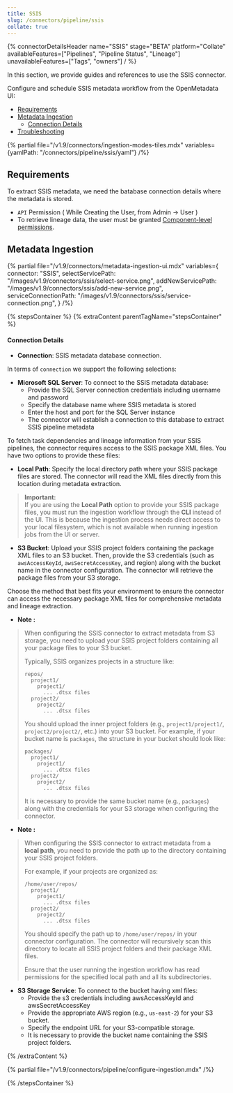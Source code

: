 ```yaml
---
title: SSIS
slug: /connectors/pipeline/ssis
collate: true
---
```




{% connectorDetailsHeader
name="SSIS"
stage="BETA"
platform="Collate"
availableFeatures=["Pipelines", "Pipeline Status", "Lineage"]
unavailableFeatures=["Tags", "owners"]
/ %}

In this section, we provide guides and references to use the SSIS connector.

Configure and schedule SSIS metadata workflow from the OpenMetadata UI:

- [Requirements](#requirements)
- [Metadata Ingestion](#metadata-ingestion)
    - [Connection Details](#connection-details)
- [Troubleshooting](/connectors/pipeline/ssis/troubleshooting)

{% partial file="/v1.9/connectors/ingestion-modes-tiles.mdx" variables={yamlPath: "/connectors/pipeline/ssis/yaml"} /%}

## Requirements
To extract SSIS metadata, we need the batabase connection details where the metadata is stored.

- `API` Permission ( While Creating the User, from Admin -> User )
- To retrieve lineage data, the user must be granted [Component-level permissions](https://docs.matillion.com/metl/docs/2932106/#component).

## Metadata Ingestion

{% partial 
  file="/v1.9/connectors/metadata-ingestion-ui.mdx" 
  variables={
    connector: "SSIS", 
    selectServicePath: "/images/v1.9/connectors/ssis/select-service.png",
    addNewServicePath: "/images/v1.9/connectors/ssis/add-new-service.png",
    serviceConnectionPath: "/images/v1.9/connectors/ssis/service-connection.png",
} 
/%}

{% stepsContainer %}
{% extraContent parentTagName="stepsContainer" %}

#### Connection Details

- **Connection**: SSIS metadata database connection.

In terms of `connection` we support the following selections:

- **Microsoft SQL Server**: To connect to the SSIS metadata database:
  - Provide the SQL Server connection credentials including username and password
  - Specify the database name where SSIS metadata is stored
  - Enter the host and port for the SQL Server instance
  - The connector will establish a connection to this database to extract SSIS pipeline metadata

To fetch task dependencies and lineage information from your SSIS pipelines, the connector requires access to the SSIS package XML files. You have two options to provide these files:

- **Local Path**: Specify the local directory path where your SSIS package files are stored. The connector will read the XML files directly from this location during metadata extraction.
> **Important:**  
> If you are using the **Local Path** option to provide your SSIS package files, you must run the ingestion workflow through the **CLI** instead of the UI. This is because the ingestion process needs direct access to your local filesystem, which is not available when running ingestion jobs from the UI or server.  


- **S3 Bucket**: Upload your SSIS project folders containing the package XML files to an S3 bucket. Then, provide the S3 credentials (such as `awsAccessKeyId`, `awsSecretAccessKey`, and region) along with the bucket name in the connector configuration. The connector will retrieve the package files from your S3 storage.

Choose the method that best fits your environment to ensure the connector can access the necessary package XML files for comprehensive metadata and lineage extraction.

- **Note <s3>:**  
> When configuring the SSIS connector to extract metadata from S3 storage, you need to upload your SSIS project folders containing all your package files to your S3 bucket.  
> 
> Typically, SSIS organizes projects in a structure like:
> ```
> repos/
>   project1/
>     project1/
>       ... .dtsx files
>   project2/
>     project2/
>       ... .dtsx files
> ```
> 
> You should upload the inner project folders (e.g., `project1/project1/`, `project2/project2/`, etc.) into your S3 bucket. For example, if your bucket name is `packages`, the structure in your bucket should look like:
> ```
> packages/
>   project1/
>     project1/
>       ... .dtsx files
>   project2/
>     project2/
>       ... .dtsx files
> ```
> 
> It is necessary to provide the same bucket name (e.g., `packages`) along with the credentials for your S3 storage when configuring the connector.

- **Note <localPath>:**
> When configuring the SSIS connector to extract metadata from a **local path**, you need to provide the path up to the directory containing your SSIS project folders.  
> 
> For example, if your projects are organized as:
> ```
> /home/user/repos/
>   project1/
>     project1/
>       ... .dtsx files
>   project2/
>     project2/
>       ... .dtsx files
> ```
> 
> You should specify the path up to `/home/user/repos/` in your connector configuration. The connector will recursively scan this directory to locate all SSIS project folders and their package XML files.
> 
> Ensure that the user running the ingestion workflow has read permissions for the specified local path and all its subdirectories.



- **S3 Storage Service**: To connect to the bucket having xml files:
  - Provide the s3 credentials including awsAccessKeyId and awsSecretAccessKey
  - Provide the appropriate AWS region (e.g., `us-east-2`) for your S3 bucket.
  - Specify the endpoint URL for your S3-compatible storage.
  - It is necessary to provide the bucket name containing the SSIS project folders.


{% /extraContent %}

<TestConnection />

{% partial file="/v1.9/connectors/pipeline/configure-ingestion.mdx" /%}

<IngestionScheduleAndDeploy />

{% /stepsContainer %}

